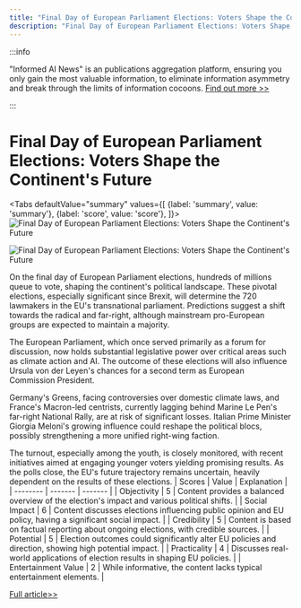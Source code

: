 ```yaml
---
title: "Final Day of European Parliament Elections: Voters Shape the Continent's Future"
description: "Final Day of European Parliament Elections: Voters Shape the Continent's Future"
---
```



:::info

"Informed AI News" is an publications aggregation platform, ensuring you only gain the most valuable information, to eliminate information asymmetry and break through the limits of information cocoons.  [Find out more >>](/)

:::

# Final Day of European Parliament Elections: Voters Shape the Continent's Future


<Tabs
	defaultValue="summary"
	values={[
	{label: 'summary', value: 'summary'},
	{label: 'score', value: 'score'},
]}>
<TabItem value="summary">
<img
  src="https://image.informedainews.com/2024/06/Pol-Wjc-1717983331-1.jpg"
  alt="Final Day of European Parliament Elections: Voters Shape the Continent's Future"
/>

<img
  src="https://image.informedainews.com/2024/06/Pol-T01-1717983331-2.jpg"
  alt="Final Day of European Parliament Elections: Voters Shape the Continent's Future"
/>



On the final day of European Parliament elections, hundreds of millions queue to vote, shaping the continent's political landscape. These pivotal elections, especially significant since Brexit, will determine the 720 lawmakers in the EU's transnational parliament. Predictions suggest a shift towards the radical and far-right, although mainstream pro-European groups are expected to maintain a majority.

The European Parliament, which once served primarily as a forum for discussion, now holds substantial legislative power over critical areas such as climate action and AI. The outcome of these elections will also influence Ursula von der Leyen's chances for a second term as European Commission President.

Germany's Greens, facing controversies over domestic climate laws, and France's Macron-led centrists, currently lagging behind Marine Le Pen's far-right National Rally, are at risk of significant losses. Italian Prime Minister Giorgia Meloni's growing influence could reshape the political blocs, possibly strengthening a more unified right-wing faction.

The turnout, especially among the youth, is closely monitored, with recent initiatives aimed at engaging younger voters yielding promising results. As the polls close, the EU's future trajectory remains uncertain, heavily dependent on the results of these elections.
</TabItem>
<TabItem value="score">
	| Scores     | Value   | Explanation |
	| -------- | ------- | ------- |
	| Objectivity  | 5    | Content provides a balanced overview of the election's impact and various political shifts.    |
	| Social Impact | 6     | Content discusses elections influencing public opinion and EU policy, having a significant social impact.    |
	| Credibility    | 5    | Content is based on factual reporting about ongoing elections, with credible sources.    |
	| Potential    | 5    | Election outcomes could significantly alter EU policies and direction, showing high potential impact.    |
	| Practicality    | 4    | Discusses real-world applications of election results in shaping EU policies.    |
	| Entertainment Value    | 2    | While informative, the content lacks typical entertainment elements.    |
</TabItem>
</Tabs>

[Full article>>](https://www.theguardian.com/world/article/2024/jun/09/hundreds-of-millions-head-to-polls-on-final-day-of-european-elections)
